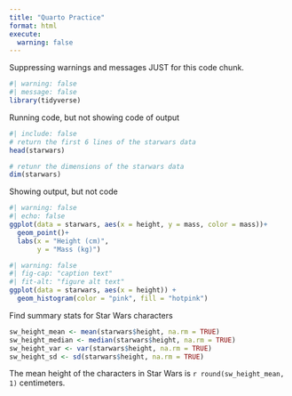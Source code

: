 ```yaml
---
title: "Quarto Practice"
format: html
execute: 
  warning: false
---
```

Suppressing warnings and messages JUST for this code chunk.
```r
#| warning: false
#| message: false
library(tidyverse)
```

Running code, but not showing code of output
```r
#| include: false
# return the first 6 lines of the starwars data
head(starwars)

# retunr the dimensions of the starwars data
dim(starwars)
```

Showing output, but not code
```r
#| warning: false
#| echo: false
ggplot(data = starwars, aes(x = height, y = mass, color = mass))+
  geom_point()+
  labs(x = "Height (cm)", 
       y = "Mass (kg)")
```

```r
#| warning: false
#| fig-cap: "caption text"
#| fit-alt: "figure alt text"
ggplot(data = starwars, aes(x = height)) +
  geom_histogram(color = "pink", fill = "hotpink")
```

Find summary stats for Star Wars characters
```r
sw_height_mean <- mean(starwars$height, na.rm = TRUE)
sw_height_median <- median(starwars$height, na.rm = TRUE)
sw_height_var <- var(starwars$height, na.rm = TRUE)
sw_height_sd <- sd(starwars$height, na.rm = TRUE)
```


The mean height of the characters in Star Wars is `r round(sw_height_mean, 1)` centimeters.
